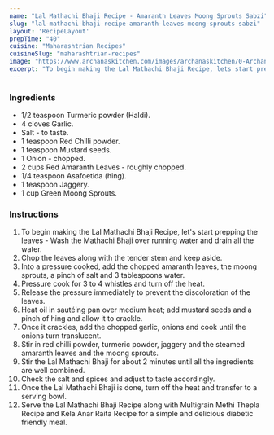 ---
name: "Lal Mathachi Bhaji Recipe - Amaranth Leaves Moong Sprouts Sabzi"
slug: "lal-mathachi-bhaji-recipe-amaranth-leaves-moong-sprouts-sabzi"
layout: 'RecipeLayout'
prepTime: "40"
cuisine: "Maharashtrian Recipes"
cuisineSlug: "maharashtrian-recipes"
image: "https://www.archanaskitchen.com/images/archanaskitchen/0-Archanas-Kitchen-Recipes/2018/April-18/Matha_Chi_Bhaji_Recipe_Green_Moong_Sprouts_and_Amaranth_Sabzi-4.jpg"
excerpt: "To begin making the Lal Mathachi Bhaji Recipe, lets start prepping the leaves - Wash the Mathachi Bhaji over running water and drain all the water"
---

### Ingredients

- 1/2 teaspoon Turmeric powder (Haldi).
- 4 cloves Garlic.
- Salt - to taste.
- 1 teaspoon Red Chilli powder.
- 1 teaspoon Mustard seeds.
- 1 Onion - chopped.
- 2 cups Red Amaranth Leaves - roughly chopped.
- 1/4 teaspoon Asafoetida (hing).
- 1 teaspoon Jaggery.
- 1 cup Green Moong Sprouts.

### Instructions

1. To begin making the Lal Mathachi Bhaji Recipe, let's start prepping the leaves - Wash the Mathachi Bhaji over running water and drain all the water.
1. Chop the leaves along with the tender stem and keep aside.
1. Into a pressure cooked, add the chopped amaranth leaves, the moong sprouts, a pinch of salt and 3 tablespoons water.
1. Pressure cook for 3 to 4 whistles and turn off the heat.
1. Release the pressure immediately to prevent the discoloration of the leaves.
1. Heat oil in sautéing pan over medium heat; add mustard seeds and a pinch of hing and allow it to crackle.
1. Once it crackles, add the chopped garlic, onions and cook until the onions turn translucent.
1. Stir in red chilli powder, turmeric powder, jaggery and the steamed amaranth leaves and the moong sprouts.
1. Stir the Lal Mathachi Bhaji for about 2 minutes until all the ingredients are well combined.
1. Check the salt and spices and adjust to taste accordingly.
1. Once the Lal Mathachi Bhaji is done, turn off the heat and transfer to a serving bowl.
1. Serve the Lal Mathachi Bhaji Recipe along with Multigrain Methi Thepla Recipe and Kela Anar Raita Recipe for  a simple and delicious diabetic friendly meal.
